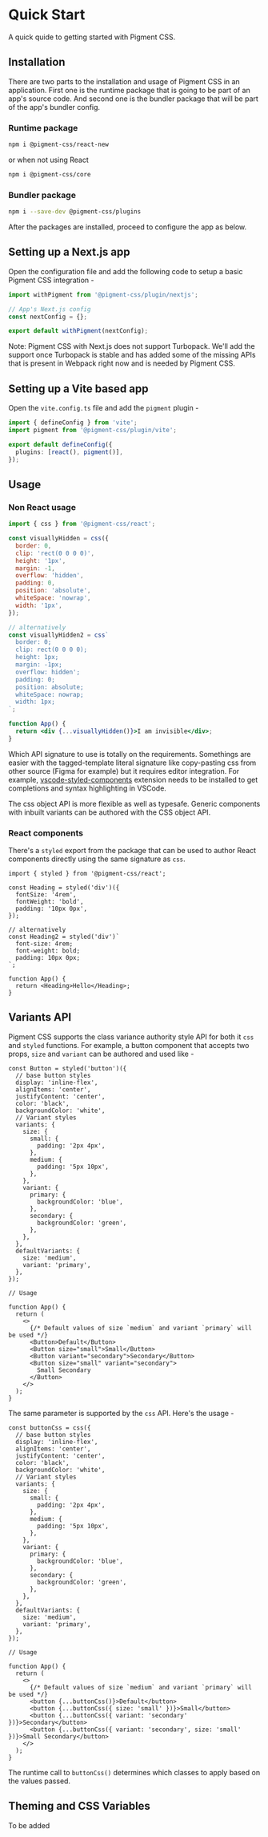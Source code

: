 # Quick Start

<Subtitle>A quick quide to getting started with Pigment CSS.</Subtitle>
<Meta name="description" content="A quick quide to getting started with Pigment CSS." />

## Installation

There are two parts to the installation and usage of Pigment CSS in an application. First one is the runtime package that is going to be part of an app's source code. And second one is the bundler package that will be part of the app's bundler config.

### Runtime package

```bash title="Terminal"
npm i @pigment-css/react-new
```

or when not using React

```bash title="Terminal"
npm i @pigment-css/core
```

### Bundler package

```bash title="Terminal"
npm i --save-dev @pigment-css/plugins
```

After the packages are installed, proceed to configure the app as below.

## Setting up a Next.js app

Open the configuration file and add the following code to setup a basic Pigment CSS integration -

```ts title="next.config.ts"
import withPigment from '@pigment-css/plugin/nextjs';

// App's Next.js config
const nextConfig = {};

export default withPigment(nextConfig);
```

Note: Pigment CSS with Next.js does not support Turbopack. We'll add the support once Turbopack is stable and has added some of the missing APIs that is present in Webpack right now and is needed by Pigment CSS.

## Setting up a Vite based app

Open the `vite.config.ts` file and add the `pigment` plugin -

```ts title="vite.config.ts"
import { defineConfig } from 'vite';
import pigment from '@pigment-css/plugin/vite';

export default defineConfig({
  plugins: [react(), pigment()],
});
```

## Usage

### Non React usage

```jsx
import { css } from '@pigment-css/react';

const visuallyHidden = css({
  border: 0,
  clip: 'rect(0 0 0 0)',
  height: '1px',
  margin: -1,
  overflow: 'hidden',
  padding: 0,
  position: 'absolute',
  whiteSpace: 'nowrap',
  width: '1px',
});

// alternatively
const visuallyHidden2 = css`
  border: 0;
  clip: rect(0 0 0 0);
  height: 1px;
  margin: -1px;
  overflow: hidden';
  padding: 0;
  position: absolute;
  whiteSpace: nowrap;
  width: 1px;
`;

function App() {
  return <div {...visuallyHidden()}>I am invisible</div>;
}
```

Which API signature to use is totally on the requirements. Somethings are easier with the tagged-template literal signature like copy-pasting css from other source (Figma for example) but it requires editor integration. For example, [vscode-styled-components](https://marketplace.visualstudio.com/items?itemName=styled-components.vscode-styled-components) extension needs to be installed to get completions and syntax highlighting in VSCode.

The css object API is more flexible as well as typesafe. Generic components with inbuilt variants can be authored with the CSS object API.

### React components

There's a `styled` export from the package that can be used to author React components directly using the same signature as `css`.

```tsx
import { styled } from '@pigment-css/react';

const Heading = styled('div')({
  fontSize: '4rem',
  fontWeight: 'bold',
  padding: '10px 0px',
});

// alternatively
const Heading2 = styled('div')`
  font-size: 4rem;
  font-weight: bold;
  padding: 10px 0px;
`;

function App() {
  return <Heading>Hello</Heading>;
}
```

## Variants API

Pigment CSS supports the class variance authority style API for both it `css` and `styled` functions. For example, a button component that accepts two props, `size` and `variant` can be authored and used like -

```tsx
const Button = styled('button')({
  // base button styles
  display: 'inline-flex',
  alignItems: 'center',
  justifyContent: 'center',
  color: 'black',
  backgroundColor: 'white',
  // Variant styles
  variants: {
    size: {
      small: {
        padding: '2px 4px',
      },
      medium: {
        padding: '5px 10px',
      },
    },
    variant: {
      primary: {
        backgroundColor: 'blue',
      },
      secondary: {
        backgroundColor: 'green',
      },
    },
  },
  defaultVariants: {
    size: 'medium',
    variant: 'primary',
  },
});

// Usage

function App() {
  return (
    <>
      {/* Default values of size `medium` and variant `primary` will be used */}
      <Button>Default</Button>
      <Button size="small">Small</Button>
      <Button variant="secondary">Secondary</Button>
      <Button size="small" variant="secondary">
        Small Secondary
      </Button>
    </>
  );
}
```

The same parameter is supported by the `css` API. Here's the usage -

```tsx
const buttonCss = css({
  // base button styles
  display: 'inline-flex',
  alignItems: 'center',
  justifyContent: 'center',
  color: 'black',
  backgroundColor: 'white',
  // Variant styles
  variants: {
    size: {
      small: {
        padding: '2px 4px',
      },
      medium: {
        padding: '5px 10px',
      },
    },
    variant: {
      primary: {
        backgroundColor: 'blue',
      },
      secondary: {
        backgroundColor: 'green',
      },
    },
  },
  defaultVariants: {
    size: 'medium',
    variant: 'primary',
  },
});

// Usage

function App() {
  return (
    <>
      {/* Default values of size `medium` and variant `primary` will be used */}
      <button {...buttonCss()}>Default</button>
      <button {...buttonCss({ size: 'small' })}>Small</button>
      <button {...buttonCss({ variant: 'secondary' })}>Secondary</button>
      <button {...buttonCss({ variant: 'secondary', size: 'small' })}>Small Secondary</button>
    </>
  );
}
```

The runtime call to `buttonCss()` determines which classes to apply based on the values passed.

## Theming and CSS Variables

To be added
